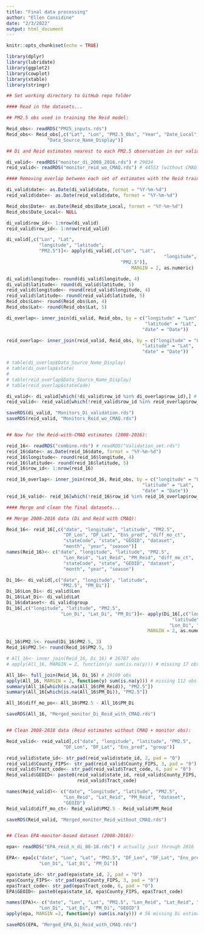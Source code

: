 ```yaml
---
title: "Final data processing"
author: "Ellen Considine"
date: "2/3/2022"
output: html_document
---
```


```r
knitr::opts_chunk$set(echo = TRUE)
```

```r
library(dplyr)
library(lubridate)
library(ggplot2)
library(cowplot)
library(xtable)
library(stringr)

## Set working directory to GitHub repo folder


```

```r
#### Read in the datasets...

## PM2.5 obs used in training the Reid model:

Reid_obs<- readRDS("PM25_inputs.rds")
Reid_obs<- Reid_obs[,c("Lat", "Lon", "PM2.5_Obs", "Year", "Date_Local",
               "Data_Source_Name_Display")]

## Di and Reid estimates nearest to each PM2.5 observation in our validation set (from Airsis and WRCC):

di_valid<- readRDS("monitor_di_2008_2016.rds") # 29034
reid_valid<- readRDS("monitor_reid_wo_CMAQ.rds") # 44553 (without CMAQ: 2008-2018)

```


```r

#### Removing overlap between each set of estimates with the Reid training data:

di_valid$date<- as.Date(di_valid$date, format = "%Y-%m-%d")
reid_valid$date<- as.Date(reid_valid$date, format = "%Y-%m-%d")

Reid_obs$Date<- as.Date(Reid_obs$Date_Local, format = "%Y-%m-%d")
Reid_obs$Date_Local<- NULL

di_valid$row_id<- 1:nrow(di_valid)
reid_valid$row_id<- 1:nrow(reid_valid)

di_valid[,c("Lon", "Lat",
            "longitude", "latitude",
            "PM2.5")]<- apply(di_valid[,c("Lon", "Lat", 
                                                          "longitude", "latitude",
                                          "PM2.5")],
                                              MARGIN = 2, as.numeric)

di_valid$longitude<- round(di_valid$longitude, 4)
di_valid$latitude<- round(di_valid$latitude, 5)
reid_valid$longitude<- round(reid_valid$longitude, 4)
reid_valid$latitude<- round(reid_valid$latitude, 5)
Reid_obs$Lon<- round(Reid_obs$Lon, 4)
Reid_obs$Lat<- round(Reid_obs$Lat, 5)

di_overlap<- inner_join(di_valid, Reid_obs, by = c("longitude" = "Lon", 
                                                   "latitude" = "Lat",
                                                  "date" = "Date"))

reid_overlap<- inner_join(reid_valid, Reid_obs, by = c("longitude" = "Lon",
                                                  "latitude" = "Lat",
                                                  "date" = "Date"))

# table(di_overlap$Data_Source_Name_Display)
# table(di_overlap$state)
# 
# table(reid_overlap$Data_Source_Name_Display)
# table(reid_overlap$stateCode)

di_valid<- di_valid[which(!di_valid$row_id %in% di_overlap$row_id),] # 26899 obs
reid_valid<- reid_valid[which(!reid_valid$row_id %in% reid_overlap$row_id),] # 41179 obs

saveRDS(di_valid, "Monitors_Di_validation.rds")
saveRDS(reid_valid, "Monitors_Reid_wo_CMAQ.rds")


## Now for the Reid-with-CMAQ estimates (2008-2016):

reid_16<- readRDS("combine.rds") # readRDS("Validation_set.rds")
reid_16$date<- as.Date(reid_16$date, format = "%Y-%m-%d")
reid_16$longitude<- round(reid_16$longitude, 4)
reid_16$latitude<- round(reid_16$latitude, 5)
reid_16$row_id<- 1:nrow(reid_16)

reid_16_overlap<- inner_join(reid_16, Reid_obs, by = c("longitude" = "Lon",
                                                  "latitude" = "Lat",
                                                  "date" = "Date"))
reid_16_valid<- reid_16[which(!reid_16$row_id %in% reid_16_overlap$row_id),] # 26863 obs

```

```r

#### Merge and clean the final datasets...

## Merge 2008-2016 data (Di and Reid with CMAQ):

Reid_16<- reid_16[,c("date", "longitude", "latitude", "PM2.5",
                     "DF_Lon", "DF_Lat", "Ens_pred", "diff_mo_ct",
                     "stateCode", "state", "GEOID", "dataset",
                     "month", "year", "season")]
names(Reid_16)<- c("date", "longitude", "latitude", "PM2.5",
                     "Lon_Reid", "Lat_Reid", "PM_Reid", "diff_mo_ct",
                     "stateCode", "state", "GEOID", "dataset",
                     "month", "year", "season")

Di_16<- di_valid[,c("date", "longitude", "latitude", 
                    "PM2.5", "PM_Di")]
Di_16$Lon_Di<- di_valid$Lon
Di_16$Lat_Di<- di_valid$Lat
Di_16$dataset<- di_valid$group
Di_16[,c("longitude", "latitude", "PM2.5", 
                    "Lon_Di", "Lat_Di", "PM_Di")]<- apply(Di_16[,c("longitude", 
                                                             "latitude", "PM2.5", 
                                                            "Lon_Di", "Lat_Di", "PM_Di")],
                                                    MARGIN = 2, as.numeric)

Di_16$PM2.5<- round(Di_16$PM2.5, 3)
Reid_16$PM2.5<- round(Reid_16$PM2.5, 3)

# All_16<- inner_join(Reid_16, Di_16) # 26787 obs
# apply(All_16, MARGIN = 2, function(y) sum(is.na(y))) # missing 17 obs from Di

All_16<- full_join(Reid_16, Di_16) # 29109 obs 
apply(All_16, MARGIN = 2, function(y) sum(is.na(y))) # missing 112 obs from Reid, 2210 from Di (in addition to 17 above)
summary(All_16[which(is.na(All_16$PM_Reid)), "PM2.5"])
summary(All_16[which(is.na(All_16$PM_Di)), "PM2.5"])

All_16$diff_mo_po<- All_16$PM2.5 - All_16$PM_Di

saveRDS(All_16, "Merged_monitor_Di_Reid_with_CMAQ.rds")


## Clean 2008-2018 data (Reid estimates without CMAQ + monitor obs):

Reid_valid<- reid_valid[,c("date", "longitude", "latitude", "PM2.5",
                     "DF_Lon", "DF_Lat", "Ens_pred", "group")]

reid_valid$state_id<- str_pad(reid_valid$state_id, 2, pad = "0")
reid_valid$County_FIPS<- str_pad(reid_valid$County_FIPS, 3, pad = "0")
reid_valid$Tract_code<- str_pad(reid_valid$Tract_code, 6, pad = "0")
Reid_valid$GEOID<- paste0(reid_valid$state_id, reid_valid$County_FIPS, 
                          reid_valid$Tract_code)

names(Reid_valid)<- c("date", "longitude", "latitude", "PM2.5",
                     "Lon_Reid", "Lat_Reid", "PM_Reid", "dataset",
                     "GEOID")
Reid_valid$diff_mo_ct<- Reid_valid$PM2.5 - Reid_valid$PM_Reid

saveRDS(Reid_valid, "Merged_monitor_Reid_without_CMAQ.rds")


## Clean EPA-monitor-based dataset (2008-2016):

epa<- readRDS("EPA_reid_n_di_08-18.rds") # actually just through 2016

EPA<- epa[c("date", "Lon", "Lat", "PM2.5", "DF_Lon", "DF_Lat", "Ens_pred",
            "Lon_Di", "Lat_Di", "PM_Di")]

epa$state_id<- str_pad(epa$state_id, 2, pad = "0")
epa$County_FIPS<- str_pad(epa$County_FIPS, 3, pad = "0")
epa$Tract_code<- str_pad(epa$Tract_code, 6, pad = "0")
EPA$GEOID<- paste0(epa$state_id, epa$County_FIPS, epa$Tract_code)

names(EPA)<- c("date", "Lon", "Lat", "PM2.5", "Lon_Reid", "Lat_Reid", "PM_Reid",
            "Lon_Di", "Lat_Di", "PM_Di", "GEOID")
apply(epa, MARGIN =2, function(y) sum(is.na(y))) # 56 missing Di estimates

saveRDS(EPA, "Merged_EPA_Di_Reid_with_CMAQ.rds")

```

